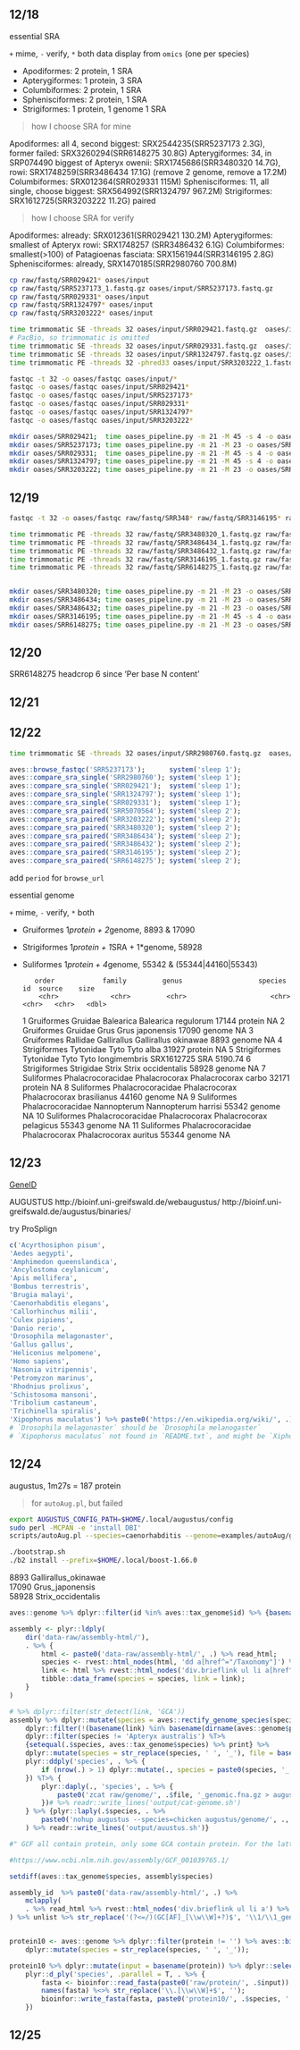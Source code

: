 
## 12/18

essential SRA

`+` mime, `-` verify, `*` both
data display from `omics` (one per species)

* Apodiformes: 2 protein, 1 SRA
* Apterygiformes: 1 protein, 3 SRA
* Columbiformes: 2 protein, 1 SRA
* Sphenisciformes: 2 protein, 1 SRA
+ Strigiformes: 1 protein, 1 genome 1 SRA


> how I choose SRA for mine

Apodiformes: all 4, second biggest: SRX2544235(SRR5237173 2.3G), former failed: SRX3260294(SRR6148275 30.8G)
Apterygiformes: 34, in SRP074490 biggest of Apteryx owenii: SRX1745686(SRR3480320 14.7G), rowi: SRX1748259(SRR3486434 17.1G) (remove 2 genome, remove a 17.2M)
Columbiformes: SRX012364(SRR029331 115M)
Sphenisciformes: 11, all single, choose biggest: SRX564992(SRR1324797 967.2M)
Strigiformes: SRX1612725(SRR3203222 11.2G) paired

> how I choose SRA for verify

Apodiformes:  already: SRX012361(SRR029421 130.2M)
Apterygiformes: smallest of Apteryx rowi: SRX1748257 (SRR3486432 6.1G)
Columbiformes: smallest(>100) of Patagioenas fasciata: SRX1561944(SRR3146195 2.8G) 
Sphenisciformes: already, SRX1470185(SRR2980760 700.8M)


```bash
cp raw/fastq/SRR029421* oases/input
cp raw/fastq/SRR5237173_1.fastq.gz oases/input/SRR5237173.fastq.gz
cp raw/fastq/SRR029331* oases/input
cp raw/fastq/SRR1324797* oases/input
cp raw/fastq/SRR3203222* oases/input

time trimmomatic SE -threads 32 oases/input/SRR029421.fastq.gz  oases/input/SRR029421-trim.fastq.gz  LEADING:3 TRAILING:3 SLIDINGWINDOW:4:15
# PacBio, so trimmomatic is omitted
time trimmomatic SE -threads 32 oases/input/SRR029331.fastq.gz  oases/input/SRR029331-trim.fastq.gz  LEADING:3 TRAILING:3 SLIDINGWINDOW:4:15
time trimmomatic SE -threads 32 oases/input/SRR1324797.fastq.gz oases/input/SRR1324797-trim.fastq.gz LEADING:3 TRAILING:3 SLIDINGWINDOW:4:15 MINLEN:36
time trimmomatic PE -threads 32 -phred33 oases/input/SRR3203222_1.fastq.gz oases/input/SRR3203222_2.fastq.gz  oases/input/SRR3203222_1-trim-paired.fastq.gz oases/input/SRR3203222_1-trim-unpaired.fastq.gz oases/input/SRR3203222_2-trim-paired.fastq.gz oases/input/SRR3203222_2-trim-unpaired.fastq.gz LEADING:3 TRAILING:3 SLIDINGWINDOW:4:15 MINLEN:36

fastqc -t 32 -o oases/fastqc oases/input/*
fastqc -o oases/fastqc oases/input/SRR029421*
fastqc -o oases/fastqc oases/input/SRR5237173*
fastqc -o oases/fastqc oases/input/SRR029331*
fastqc -o oases/fastqc oases/input/SRR1324797*
fastqc -o oases/fastqc oases/input/SRR3203222*

mkdir oases/SRR029421;  time oases_pipeline.py -m 21 -M 45 -s 4 -o oases/SRR029421/  -d '-fastq.gz oases/input/SRR029421-trim.fastq.gz'
mkdir oases/SRR5237173; time oases_pipeline.py -m 21 -M 23 -o oases/SRR5237173/ -d '-fastq.gz -long oases/input/SRR5237173.fastq.gz'
mkdir oases/SRR029331;  time oases_pipeline.py -m 21 -M 45 -s 4 -o oases/SRR029331/  -d '-fastq.gz oases/input/SRR029331-trim.fastq.gz'
mkdir oases/SRR1324797; time oases_pipeline.py -m 21 -M 45 -s 4 -o oases/SRR1324797/ -d '-fastq.gz oases/input/SRR1324797-trim.fastq.gz'
mkdir oases/SRR3203222; time oases_pipeline.py -m 21 -M 23 -o oases/SRR3203222/ -d '-fastq.gz -shortPaired -separate oases/input/SRR3203222_1-trim-paired.fastq.gz oases/input/SRR3203222_2-trim-paired.fastq.gz'
```



## 12/19



```bash
fastqc -t 32 -o oases/fastqc raw/fastq/SRR348* raw/fastq/SRR3146195* raw/fastq/SRR6148275*

time trimmomatic PE -threads 32 raw/fastq/SRR3480320_1.fastq.gz raw/fastq/SRR3480320_2.fastq.gz  oases/input/SRR3480320_1-trim-paired.fastq.gz oases/input/SRR3480320_1-trim-unpaired.fastq.gz oases/input/SRR3480320_2-trim-paired.fastq.gz oases/input/SRR3480320_2-trim-unpaired.fastq.gz ILLUMINACLIP:$HOME/.local/Trimmomatic-0.36/adapters/TruSeq3-PE.fa:2:30:10 LEADING:3 TRAILING:3 SLIDINGWINDOW:4:15 MINLEN:36
time trimmomatic PE -threads 32 raw/fastq/SRR3486434_1.fastq.gz raw/fastq/SRR3486434_2.fastq.gz  oases/input/SRR3486434_1-trim-paired.fastq.gz oases/input/SRR3486434_1-trim-unpaired.fastq.gz oases/input/SRR3486434_2-trim-paired.fastq.gz oases/input/SRR3486434_2-trim-unpaired.fastq.gz ILLUMINACLIP:$HOME/.local/Trimmomatic-0.36/adapters/TruSeq3-PE.fa:2:30:10 LEADING:3 TRAILING:3 SLIDINGWINDOW:3:15 MINLEN:36; fastqc -t 32 -o oases/fastqc oases/input/SRR3486434*-pair*
time trimmomatic PE -threads 32 raw/fastq/SRR3486432_1.fastq.gz raw/fastq/SRR3486432_2.fastq.gz  oases/input/SRR3486432_1-trim-paired.fastq.gz oases/input/SRR3486432_1-trim-unpaired.fastq.gz oases/input/SRR3486432_2-trim-paired.fastq.gz oases/input/SRR3486432_2-trim-unpaired.fastq.gz ILLUMINACLIP:$HOME/.local/Trimmomatic-0.36/adapters/TruSeq3-PE.fa:2:30:10 LEADING:3 TRAILING:3 SLIDINGWINDOW:3:15 MINLEN:36; fastqc -t 32 -o oases/fastqc oases/input/SRR3486432*-pair*
time trimmomatic PE -threads 32 raw/fastq/SRR3146195_1.fastq.gz raw/fastq/SRR3146195_2.fastq.gz  oases/input/SRR3146195_1-trim-paired.fastq.gz oases/input/SRR3146195_1-trim-unpaired.fastq.gz oases/input/SRR3146195_2-trim-paired.fastq.gz oases/input/SRR3146195_2-trim-unpaired.fastq.gz ILLUMINACLIP:$HOME/.local/Trimmomatic-0.36/adapters/TruSeq3-PE.fa:2:30:10 LEADING:3 TRAILING:3 SLIDINGWINDOW:3:15 MINLEN:36; fastqc -t 32 -o oases/fastqc oases/input/SRR3146195*-pair*
time trimmomatic PE -threads 32 raw/fastq/SRR6148275_1.fastq.gz raw/fastq/SRR6148275_2.fastq.gz  oases/input/SRR6148275_1-trim-paired.fastq.gz oases/input/SRR6148275_1-trim-unpaired.fastq.gz oases/input/SRR6148275_2-trim-paired.fastq.gz oases/input/SRR6148275_2-trim-unpaired.fastq.gz HEADCROP:6 ILLUMINACLIP:$HOME/.local/Trimmomatic-0.36/adapters/TruSeq3-PE.fa:2:30:10 LEADING:3 TRAILING:3 SLIDINGWINDOW:3:15 MINLEN:36; fastqc -t 32 -o oases/fastqc oases/input/SRR6148275*-pair*


mkdir oases/SRR3480320; time oases_pipeline.py -m 21 -M 23 -o oases/SRR3480320/ -d '-fastq.gz -shortPaired -separate oases/input/SRR3480320_1-trim-paired.fastq.gz oases/input/SRR3480320_2-trim-paired.fastq.gz'
mkdir oases/SRR3486434; time oases_pipeline.py -m 21 -M 23 -o oases/SRR3486434/ -d '-fastq.gz -shortPaired -separate oases/input/SRR3486434_1-trim-paired.fastq.gz oases/input/SRR3486434_2-trim-paired.fastq.gz'
mkdir oases/SRR3486432; time oases_pipeline.py -m 21 -M 23 -o oases/SRR3486432/ -d '-fastq.gz -shortPaired -separate oases/input/SRR3486432_1-trim-paired.fastq.gz oases/input/SRR3486432_2-trim-paired.fastq.gz'
mkdir oases/SRR3146195; time oases_pipeline.py -m 21 -M 45 -s 4 -o oases/SRR3146195/ -d '-fastq.gz -shortPaired -separate oases/input/SRR3146195_1-trim-paired.fastq.gz oases/input/SRR3146195_2-trim-paired.fastq.gz'
mkdir oases/SRR6148275; time oases_pipeline.py -m 21 -M 23 -o oases/SRR6148275/ -d '-fastq.gz -shortPaired -separate oases/input/SRR6148275_1-trim-paired.fastq.gz oases/input/SRR6148275_2-trim-paired.fastq.gz'
```


## 12/20

SRR6148275 headcrop 6 since 'Per base N content'


## 12/21



## 12/22

```bash
time trimmomatic SE -threads 32 oases/input/SRR2980760.fastq.gz  oases/input/SRR2980760-trim.fastq.gz  LEADING:3 TRAILING:3 SLIDINGWINDOW:4:20 MINLEN:36
```

```r
aves::browse_fastqc('SRR5237173');      system('sleep 1');
aves::compare_sra_single('SRR2980760'); system('sleep 1');
aves::compare_sra_single('SRR029421');  system('sleep 1');
aves::compare_sra_single('SRR1324797'); system('sleep 1');
aves::compare_sra_single('SRR029331');  system('sleep 1');
aves::compare_sra_paired('SRR5070564'); system('sleep 2');
aves::compare_sra_paired('SRR3203222'); system('sleep 2');
aves::compare_sra_paired('SRR3480320'); system('sleep 2');
aves::compare_sra_paired('SRR3486434'); system('sleep 2');
aves::compare_sra_paired('SRR3486432'); system('sleep 2');
aves::compare_sra_paired('SRR3146195'); system('sleep 2');
aves::compare_sra_paired('SRR6148275'); system('sleep 2');
```


add `period` for `browse_url`


essential genome

`+` mime, `-` verify, `*` both

+ Gruiformes 1*protein + 2*genome, 8893 & 17090
+ Strigiformes 1*protein + 1*SRA + 1*genome, 58928 
* Suliformes 1*protein + 4*genome, 55342 & (55344|44160|55343)


         order            family         genus                   species         id  source    size
          <chr>             <chr>         <chr>                     <chr>      <chr>   <chr>   <dbl>
 1   Gruiformes           Gruidae     Balearica       Balearica regulorum      17144 protein      NA
 2   Gruiformes           Gruidae          Grus           Grus japonensis      17090  genome      NA
 3   Gruiformes          Rallidae   Gallirallus      Gallirallus okinawae       8893  genome      NA
 4 Strigiformes         Tytonidae          Tyto                 Tyto alba      31927 protein      NA
 5 Strigiformes         Tytonidae          Tyto         Tyto longimembris SRX1612725     SRA 5190.74
 6 Strigiformes         Strigidae         Strix        Strix occidentalis      58928  genome      NA
 7   Suliformes Phalacrocoracidae Phalacrocorax       Phalacrocorax carbo      32171 protein      NA
 8   Suliformes Phalacrocoracidae Phalacrocorax Phalacrocorax brasilianus      44160  genome      NA
 9   Suliformes Phalacrocoracidae   Nannopterum       Nannopterum harrisi      55342  genome      NA
10   Suliformes Phalacrocoracidae Phalacrocorax   Phalacrocorax pelagicus      55343  genome      NA
11   Suliformes Phalacrocoracidae Phalacrocorax     Phalacrocorax auritus      55344  genome      NA

## 12/23


[GeneID](http://genome.crg.es/software/geneid/)

AUGUSTUS http://bioinf.uni-greifswald.de/webaugustus/ http://bioinf.uni-greifswald.de/augustus/binaries/

try ProSplign

```r
c('Acyrthosiphon pisum',
'Aedes aegypti',
'Amphimedon queenslandica',
'Ancylostoma ceylanicum',
'Apis mellifera',
'Bombus terrestris',
'Brugia malayi',
'Caenorhabditis elegans',
'Callorhinchus milii',
'Culex pipiens',
'Danio rerio',
'Drosophila melagonaster',
'Gallus gallus',
'Heliconius melpomene',
'Homo sapiens',
'Nasonia vitripennis',
'Petromyzon marinus',
'Rhodnius prolixus',
'Schistosoma mansoni',
'Tribolium castaneum',
'Trichinella spiralis',
'Xipophorus maculatus') %>% paste0('https://en.wikipedia.org/wiki/', .) %>% rzhuoer::browse_url()
# `Drosophila melagonaster` should be `Drosophila melanogaster`
# `Xipophorus maculatus` not found in `README.txt`, and might be `Xiphophorus maculatus`
```



## 12/24


augustus, 1m27s = 187 protein

> for `autoAug.pl`, but failed

```bash
export AUGUSTUS_CONFIG_PATH=$HOME/.local/augustus/config
sudo perl -MCPAN -e 'install DBI'
scripts/autoAug.pl --species=caenorhabditis --genome=examples/autoAug/genome.fa
```



```bash
./bootstrap.sh
./b2 install --prefix=$HOME/.local/boost-1.66.0
```

8893   Gallirallus_okinawae  
17090  Grus_japonensis       
58928  Strix_occidentalis    



```r
aves::genome %>% dplyr::filter(id %in% aves::tax_genome$id) %>% {basename(.$dna)}

assembly <- plyr::ldply(
	dir('data-raw/assembly-html/'),
	. %>% {
		html <- paste0('data-raw/assembly-html/', .) %>% read_html;
		species <- rvest::html_nodes(html, 'dd a[href^="/Taxonomy"]') %>% rvest::html_text() %>% stringr::str_extract('^\\w+ \\w+')
		link <- html %>% rvest::html_nodes('div.brieflink ul li a[href^=ftp]') %>% rvest::html_attr('href') %>% {.[1]};
		tibble::data_frame(species = species, link = link);
	}
) 

# %>% dplyr::filter(str_detect(link, 'GCA'))
assembly %>% dplyr::mutate(species = aves::rectify_genome_species(species))  %>% 
	dplyr::filter(!(basename(link) %in% basename(dirname(aves::genome$protein)))) %>% 
	dplyr::filter(species != 'Apteryx australis') %T>% 
	{setequal(.$species, aves::tax_genome$species) %>% print} %>% 
	dplyr::mutate(species = str_replace(species, ' ', '_'), file = basename(link)) %>% 
	plyr::ddply('species', . %>% {
        if (nrow(.) > 1) dplyr::mutate(., species = paste0(species, '_', seq_len(nrow(.)))) else .
    }) %T>% {
		plyr::daply(., 'species', . %>% {
			paste0('zcat raw/genome/', .$file, '_genomic.fna.gz > augustus/genome/', .$species, '.fna;')
		})# %>% readr::write_lines('output/cat-genome.sh')
	} %>% {plyr::laply(.$species, . %>% 
		paste0('nohup augustus --species=chicken augustus/genome/', ., '.fna > augustus/gff/', ., '.gff 2> /dev/null &;')
	) %>% readr::write_lines('output/auustus.sh')}

#" GCF all contain protein, only some GCA contain protein. For the latter, protein's name is the same as genome's

#https://www.ncbi.nlm.nih.gov/assembly/GCF_001039765.1/

setdiff(aves::tax_genome$species, assembly$species)

assembly_id  %>% paste0('data-raw/assembly-html/', .) %>% 
	mclapply(
	. %>% read_html %>% rvest::html_nodes('div.brieflink ul li a') %>% rvest::html_attr('href') %>% str_subset('ftp') %>% str_subset('(?<!txt)$')
) %>% unlist %>% str_replace('(?<=/)(GC[AF]_[\\w\\W]+?)$', '\\1/\\1_genomic.fna.gz') %>% 


protein10 <- aves::genome %>% dplyr::filter(protein != '') %>% aves::bind_taxonomy() %>% 
    dplyr::mutate(species = str_replace(species, ' ', '_'));

protein10 %>% dplyr::mutate(input = basename(protein)) %>% dplyr::select(species, input) %>% 
	plyr::d_ply('species', .parallel = T, . %>% {
		fasta <- bioinfor::read_fasta(paste0('raw/protein/', .$input));
        names(fasta) %<>% str_replace('\\.[\\w\\W]+$', '');
        bioinfor::write_fasta(fasta, paste0('protein10/', .$species, '.faa'));
	}) 

```


## 12/25

```r

```


